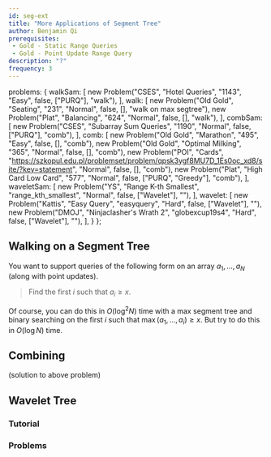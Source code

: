 ```yaml
---
id: seg-ext
title: "More Applications of Segment Tree"
author: Benjamin Qi
prerequisites: 
 - Gold - Static Range Queries
 - Gold - Point Update Range Query
description: "?"
frequency: 3
---
```



  problems: {
    walkSam: [
      new Problem("CSES", "Hotel Queries", "1143", "Easy", false, ["PURQ"], "walk"),
    ],
    walk: [
      new Problem("Old Gold", "Seating", "231", "Normal", false, [], "walk on max segtree"),
      new Problem("Plat", "Balancing", "624", "Normal", false, [], "walk"),
    ],
    combSam: [
      new Problem("CSES", "Subarray Sum Queries", "1190", "Normal", false, ["PURQ"], "comb"),
    ],
    comb: [
      new Problem("Old Gold", "Marathon", "495", "Easy", false, [], "comb"),
      new Problem("Old Gold", "Optimal Milking", "365", "Normal", false, [], "comb"),
      new Problem("POI", "Cards", "https://szkopul.edu.pl/problemset/problem/qpsk3ygf8MU7D_1Es0oc_xd8/site/?key=statement", "Normal", false, [], "comb"),
      new Problem("Plat", "High Card Low Card", "577", "Normal", false, ["PURQ", "Greedy"], "comb"),
    ],
    waveletSam: [
      new Problem("YS", "Range K-th Smallest", "range_kth_smallest", "Normal", false, ["Wavelet"], ""),
    ],
    wavelet: [
      new Problem("Kattis", "Easy Query", "easyquery", "Hard", false, ["Wavelet"], ""),
      new Problem("DMOJ", "Ninjaclasher's Wrath 2", "globexcup19s4", "Hard", false, ["Wavelet"], ""),
    ],
  }
};

## Walking on a Segment Tree

<Problems problems={metadata.problems.walkSam} />

You want to support queries of the following form on an array $a_1,\ldots,a_N$ (along with point updates).

> Find the first $i$ such that $a_i\ge x$.

Of course, you can do this in $O(\log^2N)$ time with a max segment tree and binary searching on the first $i$ such that $\max(a_1,\ldots,a_i)\ge x$. But try to do this in $O(\log N)$ time.

<Problems problems={metadata.problems.walk} />

## Combining

<Problems problems={metadata.problems.combSam} />

(solution to above problem)

<Problems problems={metadata.problems.comb} />

## Wavelet Tree

<Problems problems={metadata.problems.waveletSam} />

### Tutorial

<Resources>
  <Resource source="CF" title="Intro to New DS: Wavelet Trees" url="blog/entry/52854"></Resource>
</Resources>

### Problems

<Problems problems={metadata.problems.wavelet} />
